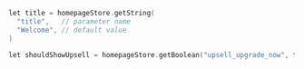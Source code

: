 ```kotlin
let title = homepageStore.getString(
  "title",   // parameter name
  "Welcome", // default value
)

let shouldShowUpsell = homepageStore.getBoolean("upsell_upgrade_now", false)
```
